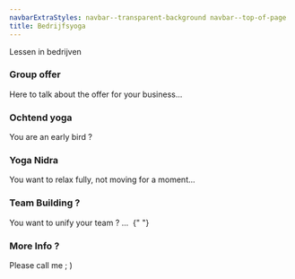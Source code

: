 ```yaml
---
navbarExtraStyles: navbar--transparent-background navbar--top-of-page
title: Bedrijfsyoga
---
```


<Section>
  <Background imageName="meditation.jpg" className="vh-50 w-100">
    <SectionFooter className="text--light text--emphasized ml-3">
      Lessen in bedrijven
    </SectionFooter>
  </Background>
  <Content className="vh-50 w-100">
    <h3> Group offer </h3>
    Here to talk about the offer for your business...
  </Content>
</Section>

<Section>
  <Content className="w-50">
    <h3>Ochtend yoga</h3>
    You are an early bird ?
  </Content>
  <Content className="vh-30 w-50 pl-0 pr-0">
    <Image name="nature-chill.JPG" />
  </Content>

  <Content className="vh-30 w-50 pl-0 pr-0">
    <Image name="nature-chill.JPG" />
  </Content>
  <Content className="w-50">
    <h3>Yoga Nidra</h3>
    You want to relax fully, not moving for a moment...
  </Content>
</Section>

<Section>
<Content className="vh-100 w-50">
  <h3>Team Building ?</h3>
  You want to unify your team ? ...
</Content>
<Content className="vh-100 w-50">
  <Image name="nature-chill.JPG" />
</Content>{" "}

</Section>

<Section>  
    <Content className="vh-100 w-50">
      <Image name="nature-chill.JPG"/>
    </Content>

  <Content className="vh-100 w-50">
     <h3>More Info ?</h3>
    Please call me ; )
  </Content>  
</Section>
